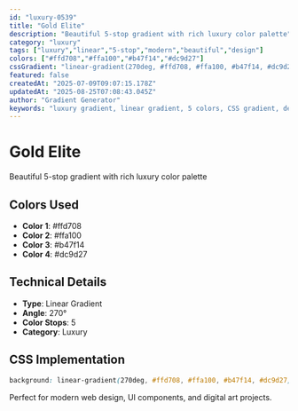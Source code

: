```yaml
---
id: "luxury-0539"
title: "Gold Elite"
description: "Beautiful 5-stop gradient with rich luxury color palette"
category: "luxury"
tags: ["luxury","linear","5-stop","modern","beautiful","design"]
colors: ["#ffd708","#ffa100","#b47f14","#dc9d27"]
cssGradient: "linear-gradient(270deg, #ffd708, #ffa100, #b47f14, #dc9d27)"
featured: false
createdAt: "2025-07-09T09:07:15.178Z"
updatedAt: "2025-08-25T07:08:43.045Z"
author: "Gradient Generator"
keywords: "luxury gradient, linear gradient, 5 colors, CSS gradient, design, #ffd708, #ffa100, #b47f14, #dc9d27"
---
```


# Gold Elite

Beautiful 5-stop gradient with rich luxury color palette

## Colors Used
- **Color 1**: #ffd708
- **Color 2**: #ffa100
- **Color 3**: #b47f14
- **Color 4**: #dc9d27

## Technical Details
- **Type**: Linear Gradient
- **Angle**: 270°
- **Color Stops**: 5
- **Category**: Luxury

## CSS Implementation
```css
background: linear-gradient(270deg, #ffd708, #ffa100, #b47f14, #dc9d27);
```

Perfect for modern web design, UI components, and digital art projects.
